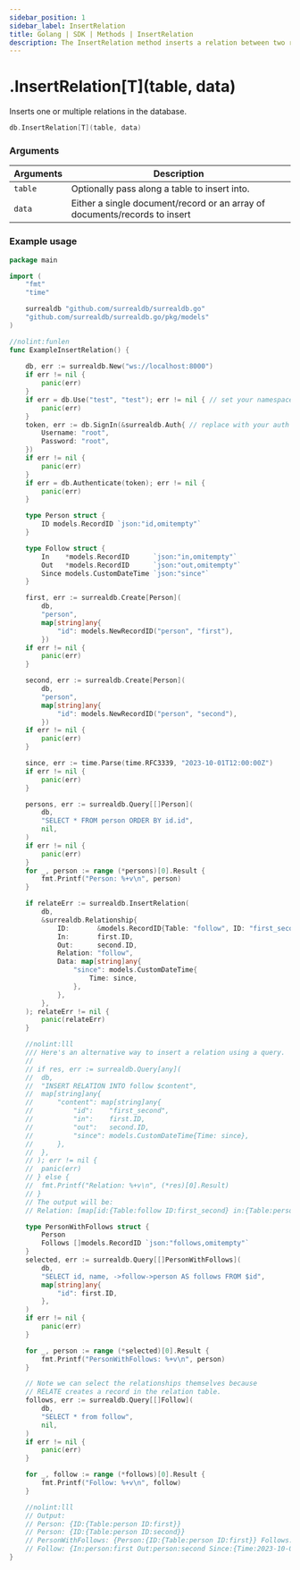 ```yaml
---
sidebar_position: 1
sidebar_label: InsertRelation
title: Golang | SDK | Methods | InsertRelation
description: The InsertRelation method inserts a relation between two records.
---
```



# .InsertRelation[T](table, data)

Inserts one or multiple relations in the database.

```go title="Method Syntax"
db.InsertRelation[T](table, data)
```

### Arguments

<table>
    <thead>
        <tr>
            <th colspan="2" scope="col">Arguments</th>
            <th colspan="2" scope="col">Description</th>
        </tr>
    </thead>
    <tbody>
        <tr>
            <td colspan="2" scope="row" data-label="Arguments">
                <code>table</code>
                <Label label="required" />
            </td>
            <td colspan="2" scope="row" data-label="Description">
                Optionally pass along a table to insert into.
            </td>
        </tr>
        <tr>
            <td colspan="2" scope="row" data-label="Arguments">
                <code>data</code>
                <Label label="required" />
            </td>
            <td colspan="2" scope="row" data-label="Description">
                Either a single document/record or an array of documents/records to insert
            </td>
        </tr>
    </tbody>
</table>

### Example usage

```go
package main

import (
	"fmt"
	"time"

	surrealdb "github.com/surrealdb/surrealdb.go"
	"github.com/surrealdb/surrealdb.go/pkg/models"
)

//nolint:funlen
func ExampleInsertRelation() {
	
	db, err := surrealdb.New("ws://localhost:8000")
	if err != nil {
		panic(err)
	}
	if err = db.Use("test", "test"); err != nil { // set your namespace/database
		panic(err)
	}
	token, err := db.SignIn(&surrealdb.Auth{ // replace with your auth
		Username: "root",
		Password: "root",
	})
	if err != nil {
		panic(err)
	}
	if err = db.Authenticate(token); err != nil {
		panic(err)
	}

	type Person struct {
		ID models.RecordID `json:"id,omitempty"`
	}

	type Follow struct {
		In    *models.RecordID      `json:"in,omitempty"`
		Out   *models.RecordID      `json:"out,omitempty"`
		Since models.CustomDateTime `json:"since"`
	}

	first, err := surrealdb.Create[Person](
		db,
		"person",
		map[string]any{
			"id": models.NewRecordID("person", "first"),
		})
	if err != nil {
		panic(err)
	}

	second, err := surrealdb.Create[Person](
		db,
		"person",
		map[string]any{
			"id": models.NewRecordID("person", "second"),
		})
	if err != nil {
		panic(err)
	}

	since, err := time.Parse(time.RFC3339, "2023-10-01T12:00:00Z")
	if err != nil {
		panic(err)
	}

	persons, err := surrealdb.Query[[]Person](
		db,
		"SELECT * FROM person ORDER BY id.id",
		nil,
	)
	if err != nil {
		panic(err)
	}
	for _, person := range (*persons)[0].Result {
		fmt.Printf("Person: %+v\n", person)
	}

	if relateErr := surrealdb.InsertRelation(
		db,
		&surrealdb.Relationship{
			ID:       &models.RecordID{Table: "follow", ID: "first_second"},
			In:       first.ID,
			Out:      second.ID,
			Relation: "follow",
			Data: map[string]any{
				"since": models.CustomDateTime{
					Time: since,
				},
			},
		},
	); relateErr != nil {
		panic(relateErr)
	}

	//nolint:lll
	/// Here's an alternative way to insert a relation using a query.
	//
	// if res, err := surrealdb.Query[any](
	// 	db,
	// 	"INSERT RELATION INTO follow $content",
	// 	map[string]any{
	// 		"content": map[string]any{
	// 			"id":    "first_second",
	// 			"in":    first.ID,
	// 			"out":   second.ID,
	// 			"since": models.CustomDateTime{Time: since},
	// 		},
	// 	},
	// ); err != nil {
	// 	panic(err)
	// } else {
	// 	fmt.Printf("Relation: %+v\n", (*res)[0].Result)
	// }
	// The output will be:
	// Relation: [map[id:{Table:follow ID:first_second} in:{Table:person ID:first} out:{Table:person ID:second} since:{Time:2023-10-01 12:00:00 +0000 UTC}]]

	type PersonWithFollows struct {
		Person
		Follows []models.RecordID `json:"follows,omitempty"`
	}
	selected, err := surrealdb.Query[[]PersonWithFollows](
		db,
		"SELECT id, name, ->follow->person AS follows FROM $id",
		map[string]any{
			"id": first.ID,
		},
	)
	if err != nil {
		panic(err)
	}

	for _, person := range (*selected)[0].Result {
		fmt.Printf("PersonWithFollows: %+v\n", person)
	}

	// Note we can select the relationships themselves because
	// RELATE creates a record in the relation table.
	follows, err := surrealdb.Query[[]Follow](
		db,
		"SELECT * from follow",
		nil,
	)
	if err != nil {
		panic(err)
	}

	for _, follow := range (*follows)[0].Result {
		fmt.Printf("Follow: %+v\n", follow)
	}

	//nolint:lll
	// Output:
	// Person: {ID:{Table:person ID:first}}
	// Person: {ID:{Table:person ID:second}}
	// PersonWithFollows: {Person:{ID:{Table:person ID:first}} Follows:[{Table:person ID:second}]}
	// Follow: {In:person:first Out:person:second Since:{Time:2023-10-01 12:00:00 +0000 UTC}}
}
```

